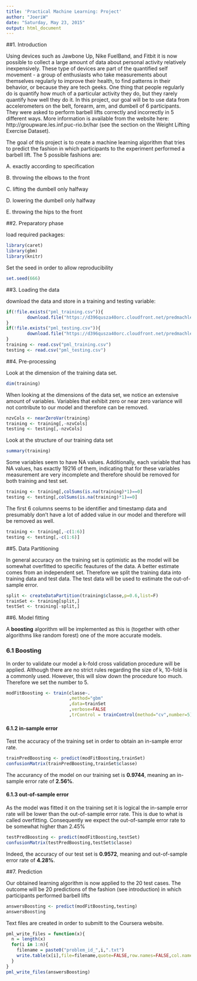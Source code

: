 ```yaml
---
title: 'Practical Machine Learning: Project'
author: "JoeriW"
date: "Saturday, May 23, 2015"
output: html_document
---
```


##1. Introduction

Using devices such as Jawbone Up, Nike FuelBand, and Fitbit it is now possible to collect a large amount of data about personal activity relatively inexpensively. These type of devices are part of the quantified self movement - a group of enthusiasts who take measurements about themselves regularly to improve their health, to find patterns in their behavior, or because they are tech geeks. One thing that people regularly do is quantify how much of a particular activity they do, but they rarely quantify how well they do it. In this project, our goal will be to use data from accelerometers on the belt, forearm, arm, and dumbell of 6 participants. They were asked to perform barbell lifts correctly and incorrectly in 5 different ways. More information is available from the website here: http://groupware.les.inf.puc-rio.br/har (see the section on the Weight Lifting Exercise Dataset). 


The goal of this project is to create a machine learning algorithm that tries to predict the fashion in which participants to the experiment performed a barbell lift. The 5 possible fashions are:

A. exactly according to specification

B. throwing the elbows to the front 

C. lifting the dumbell only halfway 

D. lowering the dumbell only halfway 

E. throwing the hips to the front 


##2. Preparatory phase

load required packages:

```r
library(caret)
library(gbm)
library(knitr)
```

Set the seed in order to allow reproducibility

```r
set.seed(666)
```


##3. Loading the data

download the data and store in a training and testing variable:

```r
if(!file.exists("pml_training.csv")){
        download.file("https://d396qusza40orc.cloudfront.net/predmachlearn/pml-training.csv","pml_training.csv")
}
if(!file.exists("pml_testing.csv")){
        download.file("https://d396qusza40orc.cloudfront.net/predmachlearn/pml-training.csv","pml_testing.csv")
}
training <- read.csv("pml_training.csv")
testing <- read.csv("pml_testing.csv")
```

##4. Pre-processing

Look at the dimension of the training data set.

```r
dim(training)
```

When looking at the dimensions of the data set, we notice an extensive amount of variables. Variables that exhibit zero or near zero variance will not contribute to our model and therefore can be removed.

```r
nzvCols <- nearZeroVar(training)
training <- training[,-nzvCols]
testing <- testing[,-nzvCols]
```

Look at the structure of our training data set

```r
summary(training) 
```

Some variables seem to have NA values. Additionally, each variable that has NA values, has exactly 19216 of them, indicating that for these variables measurement are very incomplete and therefore should be removed for both training and test set.

```r
training <- training[,colSums(is.na(training)*1)==0]
testing <- testing[,colSums(is.na(training)*1)==0]
```

The first 6 columns seems to be identifier and timestamp data and presumably don't have a lot of added value in our model and therefore will
be removed as well.

```r
training <- training[,-c(1:6)]
testing <- testing[,-c(1:6)]
```

##5. Data Partitioning

In general accuracy on the training set is optimistic as the model will be somewhat overfitted to specific feautures of the data. A better estimate
comes from an independent set. Therefore we split the training data into training data and test data. The test data will be used to estimate the
out-of-sample error.

```r
split <- createDataPartition(training$classe,p=0.6,list=F)
trainSet <- training[split,]
testSet <- training[-split,]
```

##6. Model fitting

A **boosting** algorithm will be implemented as this is (together with other algorithms like random forest) one of the more accurate models.

### 6.1 Boosting

In order to validate our model a k-fold cross validation procedure will be applied. Although there are no strict rules regarding the size of k, 10-fold is a commonly used. However, this will slow down the procedure too much. Therefore we set the number to 5.

```r
modFitBoosting <- train(classe~.
                        ,method="gbm"
                        ,data=trainSet
                        ,verbose=FALSE
                        ,trControl = trainControl(method="cv",number=5))
```
#### 6.1.2 in-sample error

Test the accuracy of the training set in order to obtain an in-sample error rate.

```r
trainPredBoosting <- predict(modFitBoosting,trainSet)
confusionMatrix(trainPredBoosting,trainSet$classe)
```

The accurancy of the model on our training set is **0.9744**, meaning an in-sample error rate of **2.56%**.

#### 6.1.3 out-of-sample error

As the model was fitted it on the training set it is logical the in-sample error rate will be lower than the out-of-sample error rate. This is due to what is called overfitting. Consequently we expect the out-of-sample error rate to be somewhat higher than 2.45%

```r
testPredBoosting <- predict(modFitBoosting,testSet)
confusionMatrix(testPredBoosting,testSet$classe)
```

Indeed, the accuracy of our test set is **0.9572**, meaning and out-of-sample error rate of **4.28%**.

##7. Prediction

Our obtained learning algorithm is now applied to the 20 test cases. The outcome will be 20 predictions of the fashion (see introduction) in which participants performed barbell lifts

```r
answersBoosting <- predict(modFitBoosting,testing)
answersBoosting
```

Text files are created in order to submitt to the Coursera website.

```r
pml_write_files = function(x){
  n = length(x)
  for(i in 1:n){
    filename = paste0("problem_id_",i,".txt")
    write.table(x[i],file=filename,quote=FALSE,row.names=FALSE,col.names=FALSE)
  }
}
pml_write_files(answersBoosting)
```


